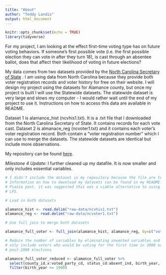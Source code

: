 ```yaml
---
title: "About"
author: "Teddy Landis"
output: html_document
---
```


```r
knitr::opts_chunk$set(echo = TRUE)
library(tidyverse)
```

For my project, I am looking at the effect first-time voting type has on future voting behaviors. If someone's first possible vote (i.e. the first possible election they can vote in after they turn 18), is cast through an absentee ballot, does that affect their likelihood of voting in future elections?

My data comes from two datasets provided by the [North Carolina Secretary of State](https://www.ncsbe.gov/Public-Records-Data-Info/Election-Results-Data) . I am using data from North Carolina because they provide both voter registration records and voter history for free on their website. I will design my project using the datasets for Alamance county, but once my project is built I will use the Statewide datasets. The statewide dataset is very large and slows my computer - I would rather wait until the end of my project to use it. Instructions on how to access this data are available in README.

Dataset 1 is alamance_hist (ncvhis1.txt). It is a .txt file that I downloaded from the North Carolina Secretary of State. It contains records for each vote cast. Dataset 2 is almanace_reg (ncvoter1.txt) and it contains each voter's voter registration record. Both contain a "voter registration number" which I can use to merge the datasets. The statewide datasets are identical but include more observations.

My repository can be found [here](https://github.com/tlandis212/final_project).

*Milestone 4 Update*: I further cleaned up my datafile. It is now smaller and only includes essential variables.


```r
# I didn't include the dataset in my repository because the file are too large.
# Information on how to download my datasets can be found in my README.md. In a
# Piazza post, it was suggested this was a viable alternative to using GitHub
# LFS.

# Load in both datasets

alamance_hist <- read.delim("raw-data/ncvhis1.txt")
alamance_reg <- read.delim("raw-data/ncvoter1.txt")

# Use full join to merge both datasets

alamance_full_voter <- full_join(alamance_hist, alamance_reg, by=c("voter_reg_num"))

# Reduce the number of variables by eliminating unwanted variables and filter to
# only include voters who would be voting for the first time in 2008 or
# post-2008 elections

alamance_full_voter_reduced <- alamance_full_voter %>% 
  select(county_id.x:voted_party_cd, status_cd:absent_ind, birth_year, birth_state) %>% 
  filter(birth_year >= 1990)

```